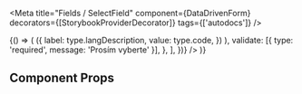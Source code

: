 
<Meta
  title="Fields / SelectField"
  component={DataDrivenForm}
  decorators={[StorybookProviderDecorator]}
  tags={['autodocs']}
/>

<Canvas>
  <Story
    name="SelectField"
  >
    {() => (
      <DataDrivenForm
        schema={getFieldWrapper({
          title: 'SelectField',
          sectionContent: [
            {
              // COMMON, (BEZNE UZITTI VOZIDLA )
              component: 'select-field',
              name: 'vehicle.usePurposeCode',
              label: 'Způsob užití vozidla',
              initialValue: {
                label:
                confVehicleInsuranceFeEnumsVehicleUsePurposeFe?.[0]
                  .langDescription,
                value: confVehicleInsuranceFeEnumsVehicleUsePurposeFe?.[0].code,
              },
              isRequired: true,
              helper:
                '{"blocks":[{"key":"cssu2","text":"Co myslíme způsobem užití vozidla?","type":"unstyled","depth":0,"inlineStyleRanges":[],"entityRanges":[{"offset":0,"length":34,"key":0}],"data":{}}],"entityMap":{"0":{"type":"LINK","mutability":"MUTABLE","data":{"url":"#modal=usePurposeCode","targetOption":"_self"}}}}',
              options: confVehicleInsuranceFeEnumsVehicleUsePurposeFe?.map(
                (type) => ({
                  label: type.langDescription,
                  value: type.code,
                })
              ),
              validate: [{ type: 'required', message: 'Prosím vyberte' }],
            },
          ],
        })}
      />
    )}

  </Story>
</Canvas>

## Component Props

<ArgsTable of={Select2Field} />
